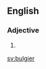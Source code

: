 ==English==

===Adjective===
{{head|en|adjective comparative form}}

# {{en-comparative of|bulgy}}

[[sv:bulgier]]